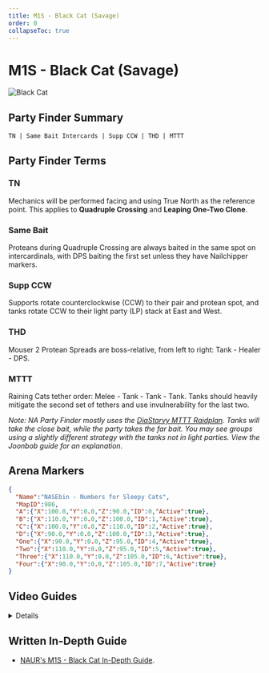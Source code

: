 ```yaml
---
title: M1S - Black Cat (Savage)
order: 0
collapseToc: true
---
```


# M1S - Black Cat (Savage)

![Black Cat](/images/thumbnails/savage/aac_lhw/m1s.png)

## Party Finder Summary

```
TN | Same Bait Intercards | Supp CCW | THD | MTTT
```

## Party Finder Terms

### TN

Mechanics will be performed facing and using True North as the reference point. This applies to **Quadruple Crossing** and **Leaping One-Two Clone**.

### Same Bait

Proteans during Quadruple Crossing are always baited in the same spot on intercardinals, with DPS baiting the first set unless they have Nailchipper markers.

### Supp CCW

Supports rotate counterclockwise (CCW) to their pair and protean spot, and tanks rotate CCW to their light party (LP) stack at East and West.

### THD

Mouser 2 Protean Spreads are boss-relative, from left to right: Tank - Healer - DPS.

### MTTT

Raining Cats tether order: Melee - Tank - Tank - Tank. Tanks should heavily mitigate the second set of tethers and use invulnerability for the last two.
    
*Note: NA Party Finder mostly uses the [DiaStarvy MTTT Raidplan](<https://raidplan.io/plan/3Kfzojuys7fOQs1v>). Tanks will take the close bait, while the party takes the far bait. You may see groups using a slightly different strategy with the tanks not in light parties. View the Joonbob guide for an explanation.*

## Arena Markers

```json
{
  "Name":"NASEbin - Numbers for Sleepy Cats",
  "MapID":986,
  "A":{"X":100.0,"Y":0.0,"Z":90.0,"ID":0,"Active":true},
  "B":{"X":110.0,"Y":0.0,"Z":100.0,"ID":1,"Active":true},
  "C":{"X":100.0,"Y":0.0,"Z":110.0,"ID":2,"Active":true},
  "D":{"X":90.0,"Y":0.0,"Z":100.0,"ID":3,"Active":true},
  "One":{"X":90.0,"Y":0.0,"Z":95.0,"ID":4,"Active":true},
  "Two":{"X":110.0,"Y":0.0,"Z":95.0,"ID":5,"Active":true},
  "Three":{"X":110.0,"Y":0.0,"Z":105.0,"ID":6,"Active":true},
  "Four":{"X":90.0,"Y":0.0,"Z":105.0,"ID":7,"Active":true}
}
```

## Video Guides

<Details title="M1S Guide | Pickup Guide | Joonbob">
  <YouTube videoId="0Vb3TCqz4F8" />
</Details>

## Written In-Depth Guide
- [NAUR's M1S - Black Cat In-Depth Guide](/savage/m1s/guide).